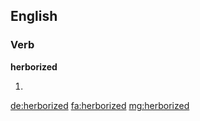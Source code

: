 ==English==

===Verb===
'''herborized'''

# {{en-past of|herborize}}

[[de:herborized]]
[[fa:herborized]]
[[mg:herborized]]